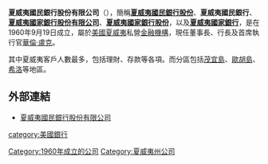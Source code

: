 {{Infobox_Company
| company_name = 夏威夷國民銀行
| company_name_en = Hawaii National Bank
| company_logo = [[File:Hawaii_National_Bank_logo.svg|200px]]
| company_type = [[私人公司|私人公司]]
| company_slogan = Home of Warm Hearted Bankers
| foundation = 1960年
| location = [[夏威夷|夏威夷]][[檀香山|檀香山]]
| key_people = 
| industry = [[金融|金融]]、[[保險|保險]]
| products = [[銀行|銀行]]
| homepage = [http://www.hawaiinational.com www.hawaiinational.com]
}}
'''夏威夷國民銀行股份有限公司'''（{{lang-en|'''Hawaii National Bank'''}}），簡稱'''[[夏威夷國民銀行股份|夏威夷國民銀行股份]]'''、'''夏威夷國民銀行'''、'''[[夏威夷國家銀行股份有限公司|夏威夷國家銀行股份有限公司]]'''、'''[[夏威夷國家銀行股份|夏威夷國家銀行股份]]'''，以及'''[[夏威夷國家銀行|夏威夷國家銀行]]'''，是在1960年9月19日成立，屬於[[美國|美國]][[夏威夷|夏威夷]]私營[[金融機構|金融機構]]，現任董事長、行長及首席執行官[[華倫·盧克|華倫·盧克]]。

其中夏威夷客戶人數最多，包括理財、存款等各項。而分區包括[[茂宜島|茂宜島]]、[[歐胡島|歐胡島]]、[[希洛_(夏威夷州)|希洛]]等地區。

==外部連結==
*[https://www.hawaiinational.com/ 夏威夷國民銀行股份有限公司] {{Wayback|url=https://www.hawaiinational.com/ |date=20150813225030 }}

[[category:美國銀行|category:美國銀行]]
[[Category:1960年成立的公司|Category:1960年成立的公司]]
[[Category:夏威夷州公司|Category:夏威夷州公司]]